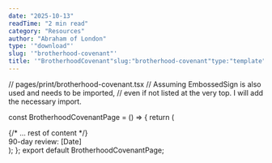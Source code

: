 ```yaml
---
date: "2025-10-13"
readTime: "2 min read"
category: "Resources"
author: "Abraham of London"
type: '"download"'
slug: '"brotherhood-covenant"'
title: '"BrotherhoodCovenant"slug:"brotherhood-covenant"type:"template"slug:"brotherhood-covenant"type:"Download"title:"BrotherhoodCovenant"date:2025-10-13author:"AbrahamofLondon"readTime:2minreadcategory:"Resources"'
---
```


// pages/print/brotherhood-covenant.tsx
// Assuming EmbossedSign is also used and needs to be imported,
// even if not listed at the very top. I will add the necessary import.

const BrotherhoodCovenantPage = () => {
return (

<BrandFrame title="Brotherhood Covenant" subtitle="90-day commitment to presence, truth, confidentiality, practical service, and family protection.">
  {/* ... rest of content */}
  <div className="flex items-center justify-between text-[11.5px] text-[color:var(--color-on-secondary)/0.6]">
    <span>90-day review: [Date]</span>
  </div>
</BrandFrame>
); }; export default BrotherhoodCovenantPage;
